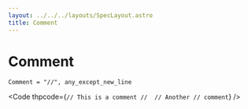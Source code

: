 ```yaml
---
layout: ../../../layouts/SpecLayout.astro
title: Comment
---
```


# Comment

```ebnf
Comment = "//", any_except_new_line
```

<Code thpcode={`
// This is a comment
// 
// Another // comment
`} />
